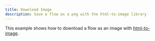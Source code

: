 ```yaml
---
title: Download Image
description: Save a flow as a png with the html-to-image library
---
```


This example shows how to download a flow as an image with [html-to-image](https://github.com/bubkoo/html-to-image).

<RemoteCodeViewer route="examples/misc/download-image" framework="react" />
